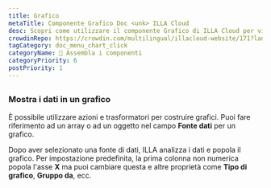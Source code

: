 ```yaml
---
title: Grafico
metaTitle: Componente Grafico Doc <unk> ILLA Cloud
desc: Scopri come utilizzare il componente Grafico di ILLA Cloud per visualizzare i dati come grafici e grafici utilizzando Chart.js nelle tue applicazioni.
crowdinRepo: https://crowdin.com/multilingual/illacloud-website/171?languages=it&filter=basic&value=0
tagCategory: doc_menu_chart_click
categoryName: 🧬 Assembla i componenti
categoryPriority: 6
postPriority: 1
---
```


## <h2 hidden>Grafico</h2>

### Mostra i dati in un grafico

È possibile utilizzare azioni e trasformatori per costruire grafici. Puoi fare riferimento ad un array o ad un oggetto nel campo **Fonte dati** per un grafico. 

Dopo aver selezionato una fonte di dati, ILLA analizza i dati e popola il grafico. Per impostazione predefinita, la prima colonna non numerica popola l'asse **X** ma puoi cambiare questa e altre proprietà come **Tipo di grafico**, **Gruppo da**, ecc.

<img src='https://cdn.illacloud.com/official-website/img/docs/assemble/chart1.png' alt="" />

<img src='https://cdn.illacloud.com/official-website/img/docs/assemble/chart2.png' alt="" />
